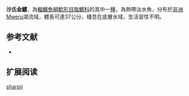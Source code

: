 {{Speciesbox
| name = 沙氏金鱨
| image = 
| image_width = 250px
| image_caption = 
| status = LC
| status_system = IUCN3.1 
| genus = Chrysichthys
| species = sharpii
| authority = [[Boulenger|Boulenger]], 1901
| synonyms = 
}}

'''沙氏金鱨'''，為[[輻鰭魚綱|輻鰭魚綱]][[鯰形目|鯰形目]][[脂鱨科|脂鱨科]]的其中一[[種|種]]，為熱帶淡水魚，分布於[[非洲|非洲]]Mweru湖流域，體長可達37公分，棲息在底層水域，生活習性不明。

==参考文献==
*{{FishBase_species|genus=Chrysichthys|species=sharpii|year=2015|month=6}}

== 扩展阅读 ==
{{refbegin}}
{{wikispecies-inline|Chrysichthys sharpii|沙氏金鱨}}
{{refend}}
{{Taxonbar|from=Q7208725}}

[[Category:金鱨屬|sharpii]]
